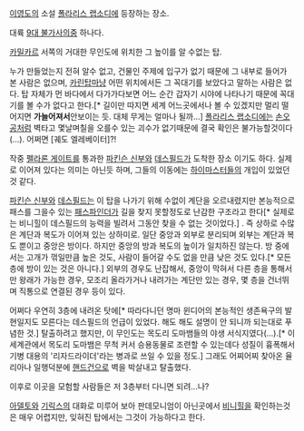 [[이영도]]의 소설 [[폴라리스 랩소디]]에 등장하는 장소.

대륙 [[9대 불가사의]]중 하나다.

[[카밀카르]] 서쪽의 거대한 무인도에 위치한 그 높이를 알 수없는 탑. 

누가 만들었는지 전혀 알수 없고, 건물인 주제에 입구가 없기 때문에 그 내부로 들어가 본 사람은 없으며, [[카린탑]]마냥 어떤 위치에서든 그 꼭대기를 보았다고 말하는 사람은 없다. 탑 자체가 먼 바다에서 다가가다보면 어느 순간 갑자기 시야에 나타나기 때문에 꼭대기를 볼 수가 없다고 한다.[* 길이만 따지면 세계 어느곳에서나 볼 수 있겠지만 멀리 떨어지면 '''가늘어져서'''안보이는 듯. 대체 무게는 얼마나 될까...] [[폴라리스 랩소디]]에는 [[손오공]]처럼 벽타고 몇날며칠을 오를수 있는 괴수가 없기때문에 결국 확인은 불가능할것이다(...). 어쩌면 [궤도 엘레베이터]?!

작중 [[펠라론 게이트]]를 통과한 [[파킨슨 신부]]와 [[데스필드]]가 도착한 장소 이기도 하다. 실제로 이어져 있다는 의미는 아닌듯 하며, 그들의 이동에는 [[하이마스터]]들의 개입이 있었던것 같다.

[[파킨슨 신부]]와 [[데스필드]]는 이 탑을 나가기 위해 수없이 계단을 오르내렸지만 본능적으로 패스를 그을수 있는 [[패스파인더]]가 길을 찾지 못할정도로 난감한 구조라고 한다[* 실제로는 비니힐이 데스필드의 능력을 빌려서 그동안 찾을 수 없는 것이었다.] . 즉 상하로 수많은 계단과 복도가 이어져 있는 상하미로. 일단 중앙과 외부로 분리되며 외부는 계단과 복도 뿐이고 중앙은 방이다. 하지만 중앙의 방과 복도의 높이가 일치하진 않는다. 방 중에서는 고개가 꺾일만큼 높은 것도, 사람이 들어갈 수도 없을 만큼 낮은 것도 있다.[* 모든 층에 방이 있는 것은 아니다.]
외부의 경우도 난잡해서, 중앙이 막혀서 다른 층을 통해서만 왕래가 가능한 경우, 모조리 올라가거나 내려가는 계단만 있는 경우, 몇 층을 건너뛰며 직통으로 연결된 경우 등이 있다.

어쩌다 우연히 3층에 내려온 탓에[* 따라다니던 명마 윈디어의 본능적인 생존욕구의 발현일지도 모른다는 데스필드의 언급이 있었다. 해도 해도 설명이 안 되니까 되는대로 푸념한 것.] 탈출하려고 했지만, 이 무인도는 목도리 도마뱀들의 야생 서식지였다(...).[* 이 세계관에서 목도리 도마뱀은 무척 커서 승용동물로 조련할 수 있는데다 성질이 흉폭해서 기병 대용의 '리자드라이더'라는 병과로 쓰일 수 있을 정도.] 그래도 어찌어찌 찾아온 율리아나 일행덕분에 [[핸드건]]으로 벽을 박살내고 탈출했다. 

이후로 이곳을 모험할 사람들은 저 3층부터 다니면 되려...나?

[[아델토]]와 [[기릭스]]의 대화로 미루어 보아 판데모니엄이 아닌곳에서 [[비니힐]]을 확인하는것은 매우 어렵지만, 잊혀진 탑에서는 그것이 가능하다고 한다.



